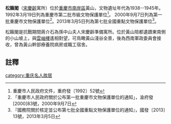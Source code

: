 {{msg:重慶市文物保護單位
|名稱 = [[黃山陪都遺跡|黃山陪都遺跡]]--松籟閣
|編號 = 62
|圖片 = 
|級別 = 4
|分類 = 
|時代 = 1938--1946年
|地点 = [[南岸區|南岸區]]黃山
|坐標 = 
|登錄 = 1992年3月19日
}}
{{msg:重慶市文物保護單位
|名稱 = [[黃山遺跡|黃山遺跡]]--松籟閣、[[南山陪都遺跡|南山陪都遺跡]]
|編號 = 107
|圖片 = 
|級別 = 5
|分類 = 
|時代 = 1938年-1946年
|地点 = [[南岸區|南岸區]]黃山幹部療養院內（黃山遺跡）、南山雙龍村（法國大使館）、南山36、82號（蘇聯大使館）、新力村（英國大使館）、文峰段72號（德國大使館、印度大使館）、南山公園（美軍招待所）、石牛村（飛行員墓地）、南山101號（范崇實別墅）
|坐標 = 
|登錄 = 2000年9月7日
}}
{{msg:重慶市文物保護單位
|名稱 = [[重慶黃山抗戰舊址群|重慶黃山抗戰舊址群]]--松籟閣
|編號 = 1876
|圖片 = 
|級別 = 107
|分類 = 
|時代 = 1938～1946年
|地点 = [[重慶市|重慶市]][[南岸區|南岸區]]
|坐標 =
|登錄 = 2013年3月5日
}}
'''松籟閣'''（[[宋慶齡|宋慶齡]]寓所）位於[[重慶市|重慶市]][[南岸區|南岸區]]黃山，文物遺址年代為1938--1945年。1992年3月19日列為重慶市第二批市級文物保護單位<ref>重慶市人民政府文件，重府發〔1992〕52號</ref>。 2000年9月7日列為第一批重慶市文物保護單位<ref>「重慶市人民政府關於公布第一批重慶市文物保護單位的通知」，渝府發[2000]83號，2000年9月7日</ref>。2013年3月5日列為第七批全國重點文物保護單位<ref>『國務院關於核定並公布第七批全國重點文物保護單位的通知』，國發〔2013〕13號，2013年3月5日</ref>。

松籟閣是抗戰期間蔣介石為孫中山夫人宋慶齡準備寓所。位於黃山陪都遺蹟東南側的小山坡上，與[[雲岫樓|雲岫樓]]遙相對望，可鳥瞰黃山淺谷全景，後為西南軍政委員會接收，曾為黃山幹部療養院病房或職工宿舍。

== 註釋 ==
{{reflist}}

{{重庆全国重点文物保护单位}}
[[category:重庆名人故居|category:重庆名人故居]]